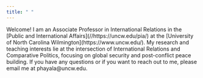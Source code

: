 ```yaml
---
title: " "
---
```


Welcome! I am an Associate Professor in International Relations in the \[Public and International Affairs\](//https://uncw.edu/pia/) at the \[University of North Carolina Wilmington\](https://www.uncw.edu/). My research and teaching interests lie at the intersection of International Relations and Comparative Politics, focusing on global security and post-conflict peace building. If you have any questions or if you want to reach out to me, please email me at phayala\@uncw.edu.
